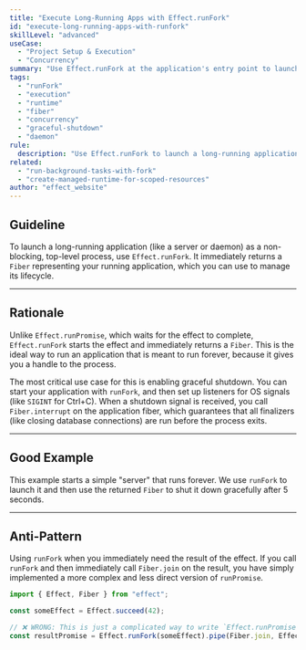 ```yaml
---
title: "Execute Long-Running Apps with Effect.runFork"
id: "execute-long-running-apps-with-runfork"
skillLevel: "advanced"
useCase:
  - "Project Setup & Execution"
  - "Concurrency"
summary: "Use Effect.runFork at the application's entry point to launch a long-running process as a detached fiber, allowing for graceful shutdown."
tags:
  - "runFork"
  - "execution"
  - "runtime"
  - "fiber"
  - "concurrency"
  - "graceful-shutdown"
  - "daemon"
rule:
  description: "Use Effect.runFork to launch a long-running application as a manageable, detached fiber."
related:
  - "run-background-tasks-with-fork"
  - "create-managed-runtime-for-scoped-resources"
author: "effect_website"
---
```


## Guideline

To launch a long-running application (like a server or daemon) as a non-blocking, top-level process, use `Effect.runFork`. It immediately returns a `Fiber` representing your running application, which you can use to manage its lifecycle.

---

## Rationale

Unlike `Effect.runPromise`, which waits for the effect to complete, `Effect.runFork` starts the effect and immediately returns a `Fiber`. This is the ideal way to run an application that is meant to run forever, because it gives you a handle to the process.

The most critical use case for this is enabling graceful shutdown. You can start your application with `runFork`, and then set up listeners for OS signals (like `SIGINT` for Ctrl+C). When a shutdown signal is received, you call `Fiber.interrupt` on the application fiber, which guarantees that all finalizers (like closing database connections) are run before the process exits.

---

## Good Example

This example starts a simple "server" that runs forever. We use `runFork` to launch it and then use the returned `Fiber` to shut it down gracefully after 5 seconds.

<Example path="./src/execute-long-running-apps-with-runfork.ts" />

---

## Anti-Pattern

Using `runFork` when you immediately need the result of the effect. If you call `runFork` and then immediately call `Fiber.join` on the result, you have simply implemented a more complex and less direct version of `runPromise`.

```typescript
import { Effect, Fiber } from "effect";

const someEffect = Effect.succeed(42);

// ❌ WRONG: This is just a complicated way to write `Effect.runPromise(someEffect)`
const resultPromise = Effect.runFork(someEffect).pipe(Fiber.join, Effect.runPromise);
```